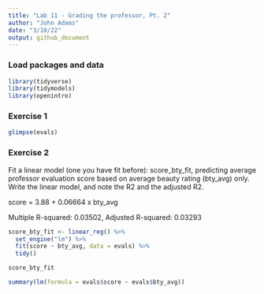 ```yaml
---
title: "Lab 11 - Grading the professor, Pt. 2"
author: "John Adams"
date: "3/10/22"
output: github_document
---
```


### Load packages and data

```r
library(tidyverse) 
library(tidymodels)
library(openintro)
```

### Exercise 1

```r
glimpse(evals)
```

### Exercise 2

Fit a linear model (one you have fit before): score_bty_fit, predicting average professor evaluation score based on average beauty rating (bty_avg) only. Write the linear model, and note the R2 and the adjusted R2.


score = 3.88 + 0.06664 x bty_avg

Multiple R-squared:  0.03502,	Adjusted R-squared:  0.03293 


```r
score_bty_fit <- linear_reg() %>%
  set_engine("lm") %>%
  fit(score ~ bty_avg, data = evals) %>%
  tidy()

score_bty_fit

summary(lm(formula = evals$score ~ evals$bty_avg))
```

